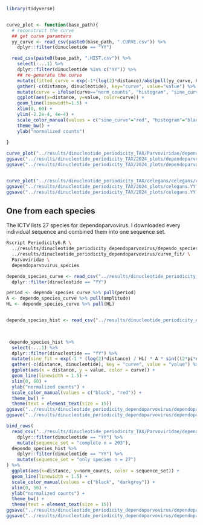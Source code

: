 ```r
library(tidyverse)


curve_plot <- function(base_path){
  # reconstruct the curve
  ## get curve paramters
  yy_curve <- read_csv(paste0(base_path, ".CURVE.csv")) %>% 
    dplyr::filter(dinucleotide == "YY")

  read_csv(paste0(base_path, ".HIST.csv")) %>% 
    select(-...1) %>% 
    dplyr::filter(dinucleotide %in% c("YY")) %>% 
    ## re-generate the curve
    mutate(fitted_curve = exp(-1*(log(2)*distance)/abs(pull(yy_curve, HL))) * abs(pull(yy_curve, amplitude)) * sin((((2*pi*distance)/abs(pull(yy_curve, period)))) + (pi/2))) %>%
    gather(-c(distance, dinucleotide), key="curve", value="value") %>% 
    mutate(curve = ifelse(curve=="norm_counts", "histogram", "sine_curve")) %>% 
    ggplot(aes(x=distance, y=value, color=curve)) +
    geom_line(linewidth=1.5) +
    xlim(0, 60) +
    ylim(-2.2e-4, 4e-4) +
    scale_color_manual(values = c("sine_curve"="red", "histogram"="black")) +
    theme_bw() +
    ylab("normalized counts")
  
}
```

```r
curve_plot("../results/dinucleotide_periodicity_TAX/Parvoviridae/dependoparvovirus/curve_fit/dependoparvovirus_1")
ggsave("../results/dinucleotide_periodicity_TAX/2024_plots/dependoparvo.YY.png", width=5, height=4, dpi=100)
ggsave("../results/dinucleotide_periodicity_TAX/2024_plots/dependoparvo.YY.svg", width=5, height=4, dpi=100)


curve_plot("../results/dinucleotide_periodicity_TAX/celegans/celegans/curve_fit/celegans_1")
ggsave("../results/dinucleotide_periodicity_TAX/2024_plots/celegans.YY.png", width=5, height=4, dpi=100)
ggsave("../results/dinucleotide_periodicity_TAX/2024_plots/celegans.YY.svg", width=5, height=4, dpi=100)

```

## One from each species

The ICTV lists 27 species for dependoparvovirus. I downloaded every individual sequence and combined them into one sequence set.

```bash

Rscript Periodicity6.R \
  ../results/dinucleotide_periodicity_dependoparvovirus/dependo_species.fasta \
  ../results/dinucleotide_periodicity_dependoparvovirus/curve_fit/ \
  Parvoviridae \
  dependoparvovirus_species

```


```r



dependo_species_curve <- read_csv("../results/dinucleotide_periodicity_dependoparvovirus/curve_fit/.CURVE.csv") %>% 
  dplyr::filter(dinucleotide == "YY")

period <- dependo_species_curve %>% pull(period)
A <- dependo_species_curve %>% pull(amplitude)
HL <- dependo_species_curve %>% pull(HL)


dependo_species_hist <- read_csv("../results/dinucleotide_periodicity_dependoparvovirus/curve_fit/.HIST.csv")
  


 dependo_species_hist %>% 
  select(-...1) %>% 
  dplyr::filter(dinucleotide == "YY") %>% 
  mutate(sine_fit = exp(-1 * (log(2)*distance) / HL) * A * sin(((2*pi*distance) / period) + (pi/2))) %>% 
  gather(-c(distance, dinucleotide), key = "curve", value = "value") %>% 
  ggplot(aes(x = distance, y = value, color = curve)) +
  geom_line(linewidth = 1.5) +
  xlim(0, 60) +
  ylab("normalized counts") +
  scale_color_manual(values = c("black", "red")) +
  theme_bw() +
  theme(text = element_text(size = 15))
ggsave("../results/dinucleotide_periodicity_dependoparvovirus/dependoparvo.1species.YY.png", width=5, height=4, dpi=100)
ggsave("../results/dinucleotide_periodicity_dependoparvovirus/dependoparvo.1species.YY.svg", width=5, height=4, dpi=100)


```


```r

bind_rows(
  read_csv("../results/dinucleotide_periodicity_TAX/Parvoviridae/dependoparvovirus/curve_fit/dependoparvovirus_1.HIST.csv") %>% 
    dplyr::filter(dinucleotide == "YY") %>% 
    mutate(sequence_set = "complete n = 203"),
  dependo_species_hist %>% 
    dplyr::filter(dinucleotide == "YY") %>% 
    mutate(sequence_set = "only species n = 27")
) %>% 
  ggplot(aes(x=distance, y=norm_counts, color = sequence_set)) +
  geom_line(linewidth = 1.5) +
  scale_color_manual(values = c("black", "darkgrey")) +
  xlim(0, 50) +
  ylab("normalized counts") +
  theme_bw() +
  theme(text = element_text(size = 15))
ggsave("../results/dinucleotide_periodicity_dependoparvovirus/dependoparvo.completeANDspecies.YY.png", width=6, height=4, dpi=100)
ggsave("../results/dinucleotide_periodicity_dependoparvovirus/dependoparvo.completeANDspecies.YY.svg", width=6, height=4, dpi=100)
```

